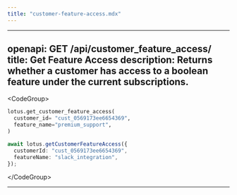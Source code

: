 ```yaml
---
title: "customer-feature-access.mdx"
---
```


---
openapi: GET /api/customer_feature_access/
title: Get Feature Access
description: Returns whether a customer has access to a boolean feature under the current subscriptions.
---

&lt;CodeGroup&gt;

```py Python
lotus.get_customer_feature_access(
  customer_id= "cust_0569173ee6654369",
  feature_name="premium_support",
)
```

```ts Typescript
await lotus.getCustomerFeatureAccess({
  customerId: "cust_0569173ee6654369",
  featureName: "slack_integration",
});
```

&lt;/CodeGroup&gt;

---
